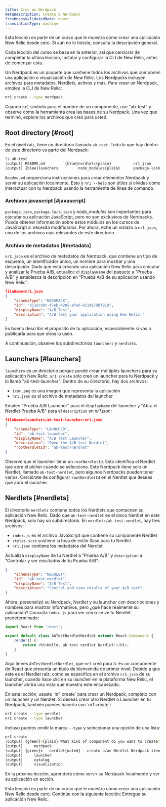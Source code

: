```yaml
---
title: Crea un Nerdpack
metaDescription: Create a Nerdpack
freshnessValidatedDate: never
translationType: machine
---
```


<Callout variant="tip">
  Esta lección es parte de un curso que le muestra cómo crear una aplicación New Relic desde cero. Si aún no lo hiciste, consulta la descripción general.

  Cada lección del curso se basa en la anterior, así que cerciorar de completar la última lección, Instalar y configurar la CLI de New Relic, antes de comenzar esta.
</Callout>

Un Nerdpack es un paquete que contiene todos los archivos que componen una aplicación o visualización de New Relic. Los Nerdpacks incluyen archivos para metadatos, Nerdlets, activos y más. Para crear un Nerdpack, emplee la CLI de New Relic:

```bash
nr1 create --type nerdpack
```

Cuando `nr1` símbolo para el nombre de un componente, use &quot;ab-test&quot; y observe cómo la herramienta crea las bases de su Nerdpack. Una vez que terminó, explore los archivos que creó para usted.

## Root directory [#root]

En el nivel raíz, tiene un directorio llamado `ab-test`. Todo lo que hay dentro de este directorio es parte del Nerdpack:

```bash
ls ab-test
[output] README.md         {blue}nerdlets{plain}          nr1.json          package.json
[output] {blue}launchers         node_modules{plain}      package-lock.json
```

`Readme.md` proporciona instrucciones para crear elementos Nerdpack y servir su aplicación localmente. Esto y `nr1 --help` son útiles si olvidas cómo interactuar con tu Nerdpack usando la herramienta de línea de comando.

### Archivos javascript [#javascript]

`package.json`, `package-lock.json` y *node\_modules* son importantes para ejecutar su aplicación JavaScript, pero no son exclusivos de Nerdpacks. Puede obtener información sobre estos módulos en los cursos de JavaScript si necesita modificarlos. Por ahora, eche un vistazo a `nr1.json`, uno de los archivos más relevantes de este directorio.

### Archivo de metadatos [#metadata]

`nr1.json` es el archivo de metadatos de Nerdpack, que contiene un tipo de esquema, un identificador único, un nombre para mostrar y una descripción. Dado que está creando una aplicación New Relic para ejecutar y analizar la Prueba A/B, actualice el `displayName` del paquete a &quot;Prueba A/B&quot; y establezca la descripción en &quot;Prueba A/B de su aplicación usando New Relic&quot;:

```json
fileName=nr1.json
{
    "schemaType": "NERDPACK",
    "id": "311bcd0c-f7eb-4285-afed-4219179bf91d",
    "displayName": "A/B Test",
    "description": "A/B test your application using New Relic."
}
```

Es bueno describir el propósito de tu aplicación, especialmente si vas a publicarla para que otros la usen.

A continuación, observe los subdirectorios `launchers` y `nerdlets`.

## Launchers [#launchers]

`launchers` es un directorio porque puede crear múltiples launchers para su aplicación New Relic. `nr1 create` solo creó un launcher para tu Nerdpack y lo llamó &quot;ab-test-launcher&quot;. Dentro de su directorio, hay dos archivos:

* `icon.png` es una imagen que representa la aplicación
* `nr1.json` es el archivo de metadatos del launcher

Emplee &quot;Prueba A/B Launcher&quot; para el `displayName` del launcher y &quot;Abra el Nerdlet Prueba A/B&quot; para el `description` en *nr1.json*:

```json
fileName=launchers/ab-test-launcher/nr1.json
{
    "schemaType": "LAUNCHER",
    "id": "ab-test-launcher",
    "displayName": "A/B Test Launcher",
    "description": "Open the A/B test Nerdlet",
    "rootNerdletId": "ab-test-nerdlet"
}
```

Observe que el launcher tiene un `rootNerdletId`. Esto identifica el Nerdlet que abre el pícher cuando se selecciona. Este Nerdpack tiene solo un Nerdlet, llamado `ab-test-nerdlet`, pero algunos Nerdpacks pueden tener varios. Cerciórate de configurar `rootNerdletId` en el Nerdlet que deseas que abra el launcher.

## Nerdlets [#nerdlets]

El directorio `nerdlets` contiene todos los Nerdlets que componen su aplicación New Relic. Dado que `ab-test-nerdlet` es el único Nerdlet en este Nerdpack, solo hay un subdirectorio. En `nerdlets/ab-test-nerdlet`, hay tres archivos:

* `index.js` es el archivo JavaScript que contiene su componente Nerdlet
* `styles.scss` sostiene la hoja de estilo Sass para tu Nerdlet
* `nr1.json` contiene los metadatos del Nerdlet

Actualiza `displayName` de tu Nerdlet a &quot;Prueba A/B&quot; y `description` a &quot;Controlar y ver resultados de tu Prueba A/B&quot;:

```json fileName=nerdlets/ab-test-nerdlet/nr1.json
{
    "schemaType": "NERDLET",
    "id": "ab-test-nerdlet",
    "displayName": "A/B Test",
    "description": "Control and view results of your A/B test"
}
```

Ahora, personalizó su Nerdpack, Nerdlet y su launcher con descripciones y nombres para mostrar informativos, pero ¿qué hace realmente su aplicación? Consulta `index.js` para ver cómo se ve tu Nerdlet predeterminado:

```js fileName=nerdlets/ab-test-nerdlet/index.js
import React from 'react';

export default class AbTestNerdletNerdlet extends React.Component {
    render() {
        return <h1>Hello, ab-test-nerdlet Nerdlet!</h1>;
    }
}
```

Aquí tienes `AbTestNerdletNerdlet`, que `nr1` creó para ti. Es un componente de React que presenta un título de bienvenida de primer nivel. Debido a que este es el Nerdlet raíz, como se especifica en el archivo `nr1.json` de su launcher, cuando hace clic en su launcher en la plataforma New Relic, el launcher abrirá una vista que muestra este encabezado.

<Callout variant="tip">
  En esta lección, usaste `nr1 create` para crear un Nerdpack, completo con un launcher y un Nerdlet. Si deseas crear otro Nerdlet o Launcher en tu Nerdpack, también puedes hacerlo con `nr1 create`:

  ```sh
  nr1 create --type nerdlet
  nr1 create --type launcher
  ```

  Incluso puedes omitir la marca `--type` y seleccionar una opción de una lista:

  ```sh
  nr1 create
  [output] {green}?{plain} What kind of component do you want to create? {muted}› - Use arrow-keys. Return to submit.
  [output]     nerdpack
  [output] {green}❯   nerdlet{muted} - create a/an Nerdlet Nerdpack item inside your Nerdpack.
  [output]     launcher
  [output]     catalog
  [output]     visualization
  ```
</Callout>

En la próxima lección, aprenderá cómo servir su Nerdpack localmente y ver su aplicación en acción.

<Callout variant="tip">
  Esta lección es parte de un curso que le muestra cómo crear una aplicación New Relic desde cero. Continúe con la siguiente lección: Entregue su aplicación New Relic.
</Callout>